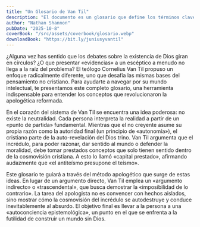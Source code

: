 ```yaml
---
title: "Un Glosario de Van Til"
description: "El documento es un glosario que define los términos clave utilizados en la filosofía y apologética del teólogo Cornelius Van Til. La obra, escrita por Nathan D. Shannon y José Ángel Ramírez, explora conceptos fundamentales que sustentan el pensamiento de Van Til. Este glosario te guiará a través del método apologético que surge de estas ideas."
author: "Nathan Shannon"
pubDate: "2025-10-8"
coverBook: "/src/assets/coverbook/glosario.webp"
downloadBook: "https://bit.ly/juniusyvantil"
---
```



¿Alguna vez has sentido que los debates sobre la existencia de Dios giran en círculos? ¿O que presentar «evidencias» a un escéptico a menudo no llega a la raíz del problema? El teólogo Cornelius Van Til propuso un enfoque radicalmente diferente, uno que desafía las mismas bases del pensamiento no cristiano. Para ayudarte a navegar por su mundo intelectual, te presentamos este completo glosario, una herramienta indispensable para entender los conceptos que revolucionaron la apologética reformada.

En el corazón del sistema de Van Til se encuentra una idea poderosa: no existe la neutralidad. Cada persona interpreta la realidad a partir de un «punto de partida» fundamental. Mientras que el no creyente asume su propia razón como la autoridad final (un principio de «autonomía»), el cristiano parte de la auto-revelación del Dios trino. Van Til argumenta que el incrédulo, para poder razonar, dar sentido al mundo o defender la moralidad, debe tomar prestados conceptos que solo tienen sentido dentro de la cosmovisión cristiana. A esto lo llamó «capital prestado», afirmando audazmente que «el antiteísmo presupone el teísmo».

Este glosario te guiará a través del método apologético que surge de estas ideas. En lugar de un argumento directo, Van Til emplea un «argumento indirecto» o «trascendental», que busca demostrar la «imposibilidad de lo contrario». La tarea del apologista no es convencer con hechos aislados, sino mostrar cómo la cosmovisión del incrédulo se autodestruye y conduce inevitablemente al absurdo. El objetivo final es llevar a la persona a una «autoconciencia epistemológica», un punto en el que se enfrenta a la futilidad de construir un mundo sin Dios.


